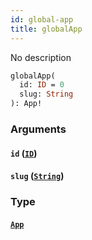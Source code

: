 ```yaml
---
id: global-app
title: globalApp
---
```


No description

```graphql
globalApp(
  id: ID = 0
  slug: String
): App!

```

### Arguments

#### `id` ([`ID`](/graphql/scalars/id))

#### `slug` ([`String`](/graphql/scalars/string))

### Type

#### [`App`](/graphql/objects/app)
